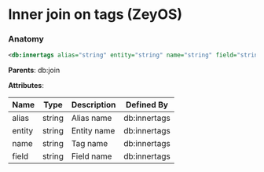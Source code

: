 # Inner join on tags (ZeyOS)

### Anatomy

```xml
<db:innertags alias="string" entity="string" name="string" field="string"/>
```

**Parents**: db:join

**Attributes**:

| Name | Type | Description | Defined By |
| ---- | ---- | ----------- | ---------- |
| alias | string | Alias name | db:innertags |
| entity | string | Entity name | db:innertags |
| name | string | Tag name | db:innertags |
| field | string | Field name | db:innertags |



